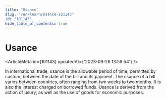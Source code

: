 ```yaml
---
title: "Usance"
slug: "/en/learn/usance-101143"
id: "101143"
hide_table_of_contents: true
---
```



# Usance

<ArticleMeta id={101143} updatedAt={'2023-09-26 13:58:54'} />
<div className='border-solid border-b border-t-0 my-4 border-[var(--ifm-color-gray-300)]' />

In international trade, usance is the allowable period of time, permitted by custom, between the date of the bill and its payment. The usance of a bill varies between countries, often ranging from two weeks to two months. It is also the interest charged on borrowed funds. Usance is derived from the action of usury, as well as the use of goods for economic purposes.
